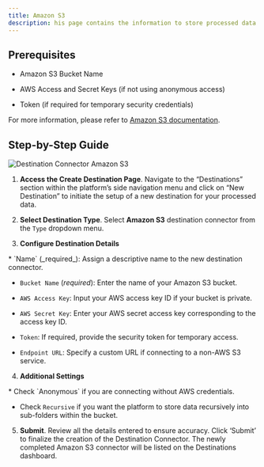 ```yaml
---
title: Amazon S3 
description: his page contains the information to store processed data to Amazon S3.
---
```


## Prerequisites

*   Amazon S3 Bucket Name
    
*   AWS Access and Secret Keys (if not using anonymous access)
    
*   Token (if required for temporary security credentials)
    

For more information, please refer to [Amazon S3 documentation](https://docs.aws.amazon.com/AmazonS3/latest/userguide/Welcome.html).

## Step-by-Step Guide

![Destination Connector Amazon S3](/img/platform/Destination-S3.png)

1.  **Access the Create Destination Page**. Navigate to the “Destinations” section within the platform’s side navigation menu and click on “New Destination” to initiate the setup of a new destination for your processed data.
    
2.  **Select Destination Type**. Select **Amazon S3** destination connector from the `Type` dropdown menu.
    
3.  **Configure Destination Details**
    
<Note>
*   `Name` (_required_): Assign a descriptive name to the new destination connector.
    
*   `Bucket Name` (_required_): Enter the name of your Amazon S3 bucket.
    
*   `AWS Access Key`: Input your AWS access key ID if your bucket is private.
    
*   `AWS Secret Key`: Enter your AWS secret access key corresponding to the access key ID.
    
*   `Token`: If required, provide the security token for temporary access.
    
*   `Endpoint URL`: Specify a custom URL if connecting to a non-AWS S3 service.
</Note>

4.  **Additional Settings**
    
<Note>
   *   Check `Anonymous` if you are connecting without AWS credentials.
    
*   Check `Recursive` if you want the platform to store data recursively into sub-folders within the bucket. 
</Note>

    

5.  **Submit**. Review all the details entered to ensure accuracy. Click ‘Submit’ to finalize the creation of the Destination Connector. The newly completed Amazon S3 connector will be listed on the Destinations dashboard.